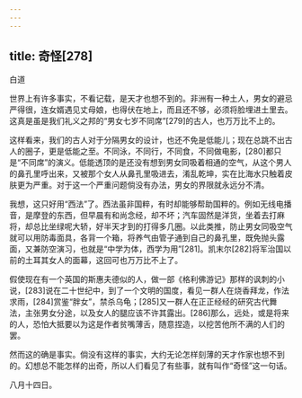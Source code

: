 ```yaml
---
---
---
```

title: 奇怪[278]
---




白道

世界上有许多事实，不看记载，是天才也想不到的。非洲有一种土人，男女的避忌严得很，连女婿遇见丈母娘，也得伏在地上，而且还不够，必须将脸埋进土里去。这真是虽是我们礼义之邦的“男女七岁不同席”[279]的古人，也万万比不上的。

这样看来，我们的古人对于分隔男女的设计，也还不免是低能儿；现在总跳不出古人的圈子，更是低能之至。不同泳，不同行，不同食，不同做电影，[280]都只是“不同席”的演义。低能透顶的是还没有想到男女同吸着相通的空气，从这个男人的鼻孔里呼出来，又被那个女人从鼻孔里吸进去，淆乱乾坤，实在比海水只触着皮肤更为严重。对于这一个严重问题倘没有办法，男女的界限就永远分不清。

我想，这只好用“西法”了。西法虽非国粹，有时却能够帮助国粹的。例如无线电播音，是摩登的东西，但早晨有和尚念经，却不坏；汽车固然是洋货，坐着去打麻将，却总比坐绿呢大轿，好半天才到的打得多几圈。以此类推，防止男女同吸空气就可以用防毒面具，各背一个箱，将养气由管子通到自己的鼻孔里，既免抛头露面，又兼防空演习，也就是“中学为体，西学为用”[281]。凯末尔[282]将军治国以前的土耳其女人的面幕，这回可也万万比不上了。

假使现在有一个英国的斯惠夫德似的人，做一部《格利佛游记》那样的讽刺的小说，[283]说在二十世纪中，到了一个文明的国度，看见一群人在烧香拜龙，作法求雨，[284]赏鉴“胖女”，禁杀乌龟；[285]又一群人在正正经经的研究古代舞法，主张男女分途，以及女人的腿应该不许其露出。[286]那么，远处，或是将来的人，恐怕大抵要以为这是作者贫嘴薄舌，随意捏造，以挖苦他所不满的人们的罢。

然而这的确是事实。倘没有这样的事实，大约无论怎样刻薄的天才作家也想不到的。幻想总不能怎样的出奇，所以人们看见了有些事，就有叫作“奇怪”这一句话。

八月十四日。